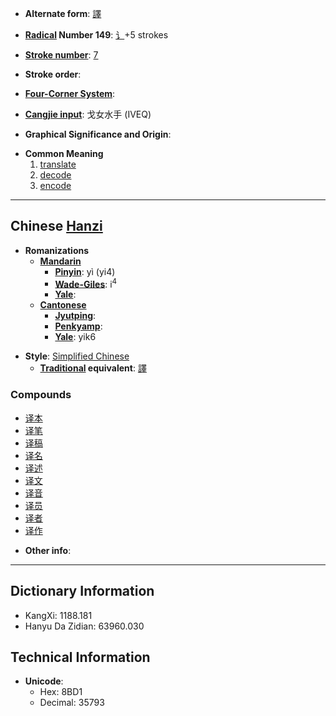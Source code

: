 * '''Alternate form''': [[譯]]

* '''[[Wiktionary:Chinese radical index| Radical]] Number 149''': [[Wiktionary:Chinese radical index 讠|讠]]+5 strokes

* '''[[Wiktionary:Chinese total strokes index|Stroke number]]''': [[Wiktionary:Chinese total strokes index 7|7]]

* '''Stroke order''': 

* '''[[Wiktionary:Chinese four corner index|Four-Corner System]]''': 

* '''[[Wiktionary:Chinese Cangjie index|Cangjie input]]''': 戈女水手 (IVEQ)

* '''Graphical Significance and Origin''': 

* '''Common Meaning'''
*#[[translate]]
*# [[decode]]
*# [[encode]]

----

== Chinese [[Hanzi]] ==

* '''Romanizations'''
** '''[[Mandarin]]'''
*** '''[[Pinyin]]''': yì (yi4)
*** '''[[Wade-Giles]]''': i<sup>4</sup>
*** '''[[Yale]]''': 
** '''[[Cantonese]]'''
*** '''[[Jyutping]]''':
*** '''[[Penkyamp]]''': 
*** '''[[Yale]]''': yik6

* '''Style''': [[Simplified Chinese]] 
** '''[[Traditional Chinese|Traditional]] equivalent''': [[譯]]

===Compounds===
*[[译本]]
*[[译笔]]
*[[译稿]]
*[[译名]]
*[[译述]]
*[[译文]]
*[[译音]]
*[[译员]]
*[[译者]]
*[[译作]]

* '''Other info''': 

----

== Dictionary Information ==

* KangXi: 1188.181
* Hanyu Da Zidian: 63960.030

== Technical Information ==

* '''Unicode''':
** Hex: 8BD1
** Decimal: 35793